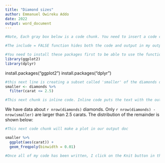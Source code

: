 ```yaml
---
title: "Diamond sizes"
author: Emmanuel Owireku Addo 
date: 2022
output: word_document
---
```


``` r
#Note, Each gray box below is a code chunk. You need to insert a code chunk and put your R code in it. By setting echo = FALSE. this comment and any code will not show in my output document. If it were TRUE, the comment and code would appear. 
```

```r
#The include = FALSE function hides both the code and output in my output document

#You need to install these packages first to be able to use the functions within them. You can install them from the Tools tab or write a new code chunk: install.packages("package_name"). 
library(ggplot2)
library(dplyr)
```
install.packages("ggplot2") 
install.packages("dplyr")

```r
#this next line is creating a subset called 'smaller' of the diamonds data
smaller <- diamonds %>% 
  filter(carat <= 2.5)
```

```r
#This next chunk is inline code. Inline code puts the text with the output of the function in my document.
```

We have data about `r nrow(diamonds)` diamonds. Only 
`r nrow(diamonds) - nrow(smaller)` are larger than
2.5 carats. The distribution of the remainder is shown
below:

``` r
#This next code chunk will make a plot in our output doc
```

```r
smaller %>% 
  ggplot(aes(carat)) + 
  geom_freqpoly(binwidth = 0.01)
```

```r
#Once all of my code has been written, I click on the Knit button in the tool bar above to produce my document.
```
